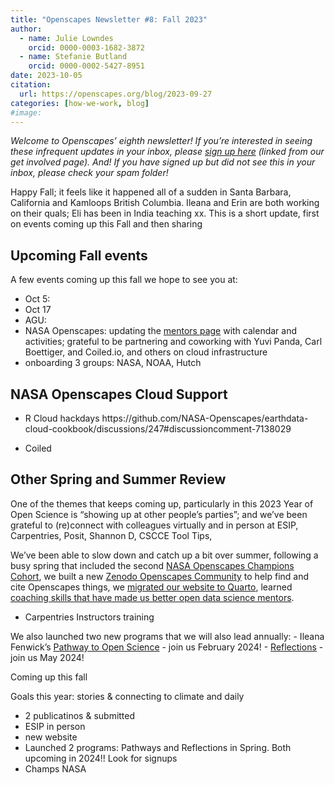 ```yaml
---
title: "Openscapes Newsletter #8: Fall 2023"
author:
  - name: Julie Lowndes
    orcid: 0000-0003-1682-3872
  - name: Stefanie Butland
    orcid: 0000-0002-5427-8951  
date: 2023-10-05
citation: 
  url: https://openscapes.org/blog/2023-09-27
categories: [how-we-work, blog]
#image: 
---
```


*Welcome to Openscapes’ eighth newsletter! If you’re interested in seeing these infrequent updates in your inbox, please [sign up here](https://docs.google.com/forms/d/e/1FAIpQLSdgVXRp3V-w94GPWkR31RUfyBl37EphdQSlCOcnyeNlf8OLWw/viewform) (linked from our get involved page). And! If you have signed up but did not see this in your inbox, please check your spam folder!*

Happy Fall; it feels like it happened all of a sudden in Santa Barbara, California and Kamloops British Columbia. Ileana and Erin are both working on their quals; Eli has been in India teaching xx. This is a short update, first on events coming up this Fall and then sharing 

## Upcoming Fall events

A few events coming up this fall we hope to see you at:

- Oct 5: 
- Oct 17 
- AGU: 
- NASA Openscapes: updating the [mentors page]() with calendar and activities; grateful to be partnering and coworking with Yuvi Panda, Carl Boettiger, and Coiled.io, and others on cloud infrastructure
- onboarding 3 groups: NASA, NOAA, Hutch

## NASA Openscapes Cloud Support

- R Cloud hackdays 
https://github.com/NASA-Openscapes/earthdata-cloud-cookbook/discussions/247#discussioncomment-7138029

- Coiled 

## Other Spring and Summer Review

One of the themes that keeps coming up, particularly in this 2023 Year of Open Science is "showing up at other people's parties"; and we've been grateful to (re)connect with colleagues virtually and in person at ESIP, Carpentries, Posit, Shannon D, CSCCE Tool Tips, 

We've been able to slow down and catch up a bit over summer, following a busy spring that included the second [NASA Openscapes Champions Cohort](https://openscapes.org/blog/2023-08-01-nasa-champions/), we built a new [Zenodo Openscapes Community](https://openscapes.org/blog/2023-05-31-zenodo-community/) to help find and cite Openscapes things, we [migrated our website to Quarto](TODO LINK TO BLOG), learned [coaching skills that have made us better open data science mentors](https://openscapes.org/blog/2023-05-17-mentor-coach/). 

- Carpentries Instructors training

We also launched two new programs that we will also lead annually: 
- Ileana Fenwick's [Pathway to Open Science](TODO LINK TO BLOG) - join us February 2024!
- [Reflections](TODO LINK TO BLOG) - join us May 2024!




Coming up this fall



Goals this year: stories & connecting to climate and daily 

- 2 publicatinos & submitted
- ESIP in person
- new website
- Launched 2 programs: Pathways and Reflections in Spring. Both upcoming in 2024!! Look for signups
- Champs NASA
